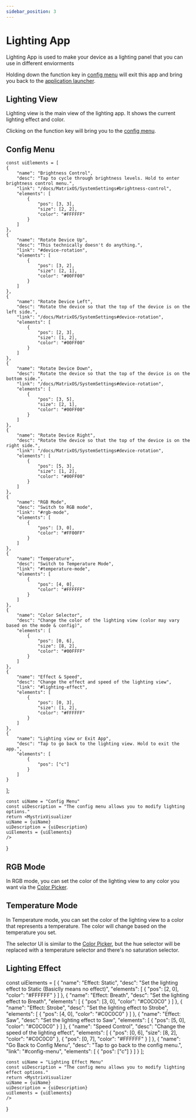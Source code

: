 ```yaml
---
sidebar_position: 3
---
```



# Lighting App

Lighting App is used to make your device as a lighting panel that you can use in different enviorments

Holding down the function key in [config menu](#config-menu) will exit this app and bring you back to the [application launcher](/docs/MatrixOS/ApplicationLauncher).

## Lighting View
Lighting view is the main view of the lighting app. It shows the current lighting effect and color.

Clicking on the function key will bring you to the [config menu](#config-menu).

## Config Menu


    const uiElements = [
    {
        "name": "Brightness Control",
        "desc": "Tap to cycle through brightness levels. Hold to enter brightness control menu.",
        "link": "/docs/MatrixOS/SystemSettings#brightness-control",
        "elements": [
            {
                "pos": [3, 3],
                "size": [2, 2],
                "color": "#FFFFFF"
            }
        ]
    },
    {
        "name": "Rotate Device Up",
        "desc": "This technically doesn't do anything.",
        "link": "#device-rotation",
        "elements": [
            {
                "pos": [3, 2],
                "size": [2, 1],
                "color": "#00FF00"
            }
        ]
    },
    {
        "name": "Rotate Device Left",
        "desc": "Rotate the device so that the top of the device is on the left side.",
        "link": "/docs/MatrixOS/SystemSettings#device-rotation",
        "elements": [
            {
                "pos": [2, 3],
                "size": [1, 2],
                "color": "#00FF00"
            }
        ]
    },
    {
        "name": "Rotate Device Down",
        "desc": "Rotate the device so that the top of the device is on the bottom side.",
        "link": "/docs/MatrixOS/SystemSettings#device-rotation",
        "elements": [
            {
                "pos": [3, 5],
                "size": [2, 1],
                "color": "#00FF00"
            }
        ]
    },
    {
        "name": "Rotate Device Right",
        "desc": "Rotate the device so that the top of the device is on the right side.",
        "link": "/docs/MatrixOS/SystemSettings#device-rotation",
        "elements": [
            {
                "pos": [5, 3],
                "size": [1, 2],
                "color": "#00FF00"
            }
        ]
    },
    {
        "name": "RGB Mode",
        "desc": "Switch to RGB mode",
        "link": "#rgb-mode",
        "elements": [
            {
                "pos": [3, 0],
                "color": "#FF00FF"
            }
        ]
    },
    {
        "name": "Temperature",
        "desc": "Switch to Temperature Mode",
        "link": "#temperature-mode",
        "elements": [
            {
                "pos": [4, 0],
                "color": "#FFFFFF"
            }
        ]
    },
    {
        "name": "Color Selector",
        "desc": "Change the color of the lighting view (color may vary based on the mode & config)",
        "elements": [
            {
                "pos": [0, 6],
                "size": [8, 2],
                "color": "#00FFFF"
            }
        ]
    },
    {
        "name": "Effect & Speed",
        "desc": "Change the effect and speed of the lighting view",
        "link": "#lighting-effect",
        "elements": [
            {
                "pos": [0, 3],
                "size": [1, 2],
                "color": "#FFFFFF"
            }
        ]
    },
    {
        "name": "Lighting view or Exit App",
        "desc": "Tap to go back to the lighting view. Hold to exit the app.",
        "elements": [
            {
                "pos": ["c"]
            }
        ]
    }
];

    const uiName = "Config Menu"
    const uiDescription = "The config menu allows you to modify lighting options."
    return <MystrixVisualizer 
    uiName = {uiName}
    uiDescription = {uiDescription}
    uiElements = {uiElements}
    />
}

<ConfigMenu/>

## RGB Mode
In RGB mode, you can set the color of the lighting view to any color you want via the [Color Picker](/docs/MatrixOS/SharedUI/ColorPicker).

## Temperature Mode
In Temperature mode, you can set the color of the lighting view to a color that represents a temperature. The color will change based on the temperature you set. 

The selector UI is similar to the [Color Picker](/docs/MatrixOS/SharedUI/ColorPicker), but the hue selector will be replaced with a temperature selector and there's no saturation selector.

## Lighting Effect


   const uiElements = [
    {
        "name": "Effect: Static",
        "desc": "Set the lighting effect to Static (Basiclly means no effect)",
        "elements": [
            {
                "pos": [2, 0],
                "color": "#FFFFFF"
            }
        ]
    },
    {
        "name": "Effect: Breath",
        "desc": "Set the lighting effect to Breath",
        "elements": [
            {
                "pos": [3, 0],
                "color": "#C0C0C0"
            }
        ]
    },
    {
        "name": "Effect: Strobe",
        "desc": "Set the lighting effect to Strobe",
        "elements": [
            {
                "pos": [4, 0],
                "color": "#C0C0C0"
            }
        ]
    },
    {
        "name": "Effect: Saw",
        "desc": "Set the lighting effect to Saw",
        "elements": [
            {
                "pos": [5, 0],
                "color": "#C0C0C0"
            }
        ]
    },
    {
        "name": "Speed Control",
        "desc": "Change the speed of the lighting effect",
        "elements": [
            {
                "pos": [0, 6],
                "size": [8, 2],
                "color": "#C0C0C0"
            },
            {
                "pos": [0, 7],
                "color": "#FFFFFF"
            }
        ]
    },
    {
        "name": "Go Back to Config Menu",
        "desc": "Tap to go back to the config menu.",
        "link": "#config-menu",
        "elements": [
            {
                "pos": ["c"]
            }
        ]
    }
];


    const uiName = "Lighting Effect Menu"
    const uiDescription = "The config menu allows you to modify lighting effect options."
    return <MystrixVisualizer 
    uiName = {uiName}
    uiDescription = {uiDescription}
    uiElements = {uiElements}
    />
}

<LightingEffect/>